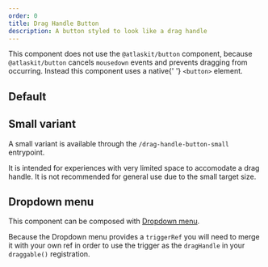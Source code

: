 ```yaml
---
order: 0
title: Drag Handle Button
description: A button styled to look like a drag handle
---
```




<SectionMessage appearance="warning">
  This component does not use the <Code>@atlaskit/button</Code> component,
  because <Code>@atlaskit/button</Code> cancels <Code>mousedown</Code> events
  and prevents dragging from occurring. Instead this component uses a native{' '}
  <Code>&lt;button&gt;</Code> element.
</SectionMessage>

## Default

<Example Component={DragHandleButtonExample} />

## Small variant

A small variant is available through the `/drag-handle-button-small` entrypoint.

It is intended for experiences with very limited space to accomodate a drag handle.
It is not recommended for general use due to the small target size.

<Example Component={DragHandleButtonSmallExample} />

## Dropdown menu

This component can be composed with [Dropdown menu](/components/dropdown-menu).

Because the Dropdown menu provides a `triggerRef` you will need to merge it
with your own ref in order to use the trigger as the `dragHandle` in your
`draggable()` registration.

<Example Component={DragHandleDropdownMenuExample} />
